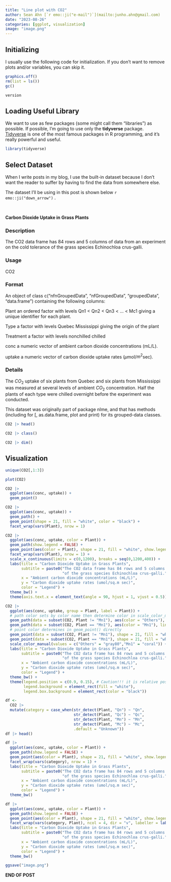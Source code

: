 ```yaml
---
title: "Line plot with CO2"
author: Sean Ahn [`r emo::ji("e-mail")`](mailto:junho.ahn@gmail.com)
date: "2023-08-26"
categories: [ggplot, visualization]
image: "image.png"
---
```


## Initializing

I usually use the following code for initialization. If you don't want to remove plots and/or variables, you can skip it.

```r
graphics.off()
rm(list = ls())
gc()

```

```r
version
```

## Loading Useful Library

We want to use as few packages (some might call them "libraries") as possible. If possible, I'm going to use only the **tidyverse** package. [Tidyverse](https://www.tidyverse.org) is one of the most famous packages in R programming, and it's really powerful and useful.

```r
library(tidyverse)

```

## Select Dataset

When I write posts in my blog, I use the built-in dataset because I don't want the reader to suffer by having to find the data from somewhere else.

The dataset I'll be using in this post is shown below `r emo::ji("down_arrow")` .

<br>

**Carbon Dioxide Uptake in Grass Plants**

### Description
The CO2 data frame has 84 rows and 5 columns of data from an experiment on the cold tolerance of the grass species Echinochloa crus-galli.

### Usage
CO2

### Format
An object of class c("nfnGroupedData", "nfGroupedData", "groupedData", "data.frame") containing the following columns:

Plant
an ordered factor with levels Qn1 < Qn2 < Qn3 < ... < Mc1 giving a unique identifier for each plant.

Type
a factor with levels Quebec Mississippi giving the origin of the plant

Treatment
a factor with levels nonchilled chilled

conc
a numeric vector of ambient carbon dioxide concentrations (mL/L).

uptake
a numeric vector of carbon dioxide uptake rates ($\mu$mol/$m^2$sec).

### Details
The $CO_2$ uptake of six plants from Quebec and six plants from Mississippi was measured at several levels of ambient $CO_2$ concentration. Half the plants of each type were chilled overnight before the experiment was conducted.

This dataset was originally part of package nlme, and that has methods (including for [, as.data.frame, plot and print) for its grouped-data classes.

```r
CO2 |> head()
```

```r
CO2 |> class()
```

```r
CO2 |> dim()
```

## Visualization

```r
unique(CO2[,1:3])
```

```r
plot(CO2)
```

```r
CO2 |> 
  ggplot(aes(conc, uptake)) +
  geom_point()

```

```r
CO2 |> 
  ggplot(aes(conc, uptake)) +
  geom_path() +
  geom_point(shape = 21, fill = "white", color = "black") +
  facet_wrap(vars(Plant), nrow = 1)
```

```r
CO2 |> 
  ggplot(aes(conc, uptake, color = Plant)) +
  geom_path(show.legend = FALSE) +
  geom_point(aes(color = Plant), shape = 21, fill = "white", show.legend = FALSE) +
  facet_wrap(vars(Plant), nrow = 1) +
  scale_x_continuous(limits = c(0,1200), breaks = seq(0,1200,400)) +
  labs(title = "Carbon Dioxide Uptake in Grass Plants",
       subtitle = paste0("The CO2 data frame has 84 rows and 5 columns of data from an experiment on the cold tolerance","\n" ,
                         "of the grass species Echinochloa crus-galli."),
       x = "Ambient carbon dioxide concentrations (mL/L)",
       y = "Carbon dioxide uptake rates (umol/sq.m sec)",
       color = "Legend") +
  theme_bw() +
  theme(axis.text.x = element_text(angle = 90, hjust = 1, vjust = 0.5))
```


```r
CO2 |> 
  ggplot(aes(conc, uptake, group = Plant, label = Plant)) +
  # path color sets by color name then determine color in scale_color_manual()
  geom_path(data = subset(CO2, Plant != "Mn1"), aes(color = "Others"), linewidth = 1, lty = 2) +
  geom_path(data = subset(CO2, Plant == "Mn1"), aes(color = "Mn1"), linewidth = 1, lty = 1) +
  # point color determines in geom_point() directly
  geom_point(data = subset(CO2, Plant != "Mn1"), shape = 21, fill = "white", color = "gray") +
  geom_point(data = subset(CO2, Plant == "Mn1"), shape = 21, fill = "white", color = "coral") +
  scale_color_manual(values = c("Others" = "gray80","Mn1" = "coral")) +
  labs(title = "Carbon Dioxide Uptake in Grass Plants",
       subtitle = paste0("The CO2 data frame has 84 rows and 5 columns of data from an experiment on the cold tolerance","\n" ,
                         "of the grass species Echinochloa crus-galli."),
       x = "Ambient carbon dioxide concentrations (mL/L)",
       y = "Carbon dioxide uptake rates (umol/sq.m sec)",
       color = "Legend") +
  theme_bw() + 
  theme(legend.position = c(0.9, 0.15), # Caution!!! it is relative position ex) 0: left end ~ 1: right end
        legend.background = element_rect(fill = "white"),
        legend.box.background = element_rect(color = "black"))
```


```r
df <- 
  CO2 |> 
  mutate(category = case_when(str_detect(Plant, "Qn") ~ "Qn",
                              str_detect(Plant, "Qc") ~ "Qc",
                              str_detect(Plant, "Mn") ~ "Mn",
                              str_detect(Plant, "Mc") ~ "Mc",
                              .default = "Unknown"))
df |> head()
```

```r
df |> 
  ggplot(aes(conc, uptake, color = Plant)) +
  geom_path(show.legend = FALSE) +
  geom_point(aes(color = Plant), shape = 21, fill = "white", show.legend = FALSE) +
  facet_wrap(vars(category), nrow = 1) +
  labs(title = "Carbon Dioxide Uptake in Grass Plants",
       subtitle = paste0("The CO2 data frame has 84 rows and 5 columns of data from an experiment on the cold tolerance","\n" ,
                         "of the grass species Echinochloa crus-galli."),
       x = "Ambient carbon dioxide concentrations (mL/L)",
       y = "Carbon dioxide uptake rates (umol/sq.m sec)",
       color = "Legend") +
  theme_bw()
```


```r
df |> 
  ggplot(aes(conc, uptake, color = Plant)) +
  geom_path(show.legend = FALSE) +
  geom_point(aes(color = Plant), shape = 21, fill = "white", show.legend = FALSE) +
  facet_wrap(vars(category, Plant), ncol = 4, dir = "v", labeller = labeller(.multi_line = FALSE)) +
  labs(title = "Carbon Dioxide Uptake in Grass Plants",
       subtitle = paste0("The CO2 data frame has 84 rows and 5 columns of data from an experiment on the cold tolerance","\n" ,
                         "of the grass species Echinochloa crus-galli."),
       x = "Ambient carbon dioxide concentrations (mL/L)",
       y = "Carbon dioxide uptake rates (umol/sq.m sec)",
       color = "Legend") +
  theme_bw()
```


```r
ggsave("image.png")
```

<div class="right">
__END OF POST__
</div>
